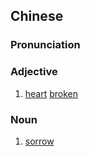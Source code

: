 {{also|肠断}}
==Chinese==
{{zh-forms|s=肠断}}

===Pronunciation===
{{zh-pron
|m=chángduàn
|cat=a,n
}}

===Adjective===
{{zh-adj}}

# {{lb|zh|literary}} [[heart]] [[broken]]

===Noun===
{{zh-noun}}

# {{lb|zh|literary}} [[sorrow]]